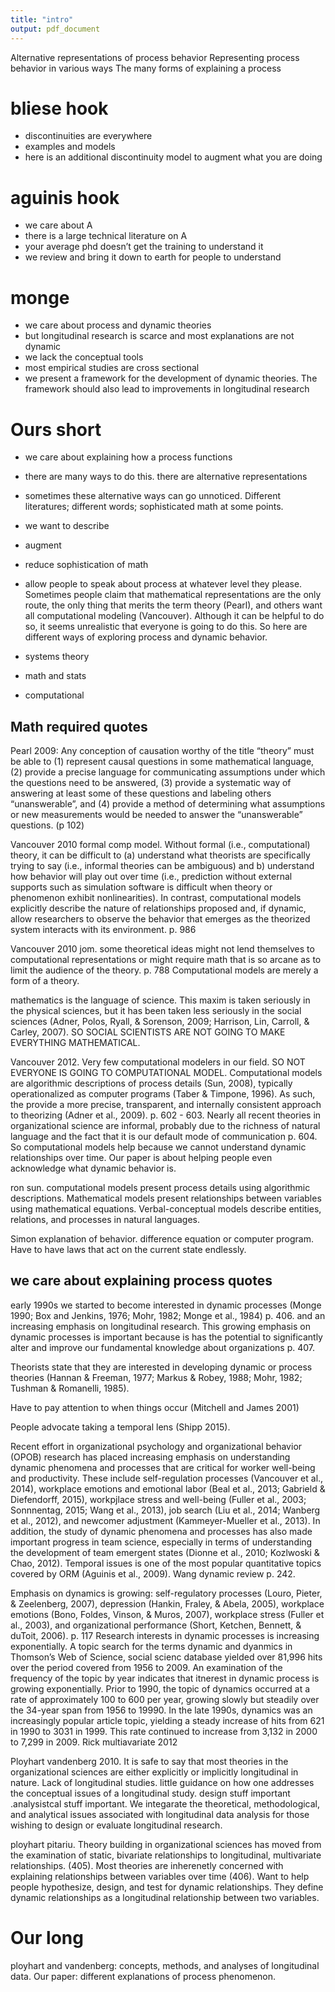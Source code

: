 ```yaml
---
title: "intro"
output: pdf_document
---
```


Alternative representations of process behavior
Representing process behavior in various ways
The many forms of explaining a process

# bliese hook
* discontinuities are everywhere
* examples and models
* here is an additional discontinuity model to augment what you are doing

# aguinis hook
* we care about A
* there is a large technical literature on A
* your average phd doesn't get the training to understand it
* we review and bring it down to earth for people to understand

# monge
* we care about process and dynamic theories
* but longitudinal research is scarce and most explanations are not dynamic
* we lack the conceptual tools
* most empirical studies are cross sectional
* we present a framework for the development of dynamic theories. The framework should also lead to improvements in longitudinal research


# Ours short
* we care about explaining how a process functions

* there are many ways to do this. there are alternative representations

* sometimes these alternative ways can go unnoticed. Different literatures; different words; sophisticated math at some points. 

* we want to describe 
+ augment
+ reduce sophistication of math
+ allow people to speak about process at whatever level they please. Sometimes people claim that mathematical representations are the only route, the only thing that merits the term theory (Pearl), and others want all computational modeling (Vancouver). Although it can be helpful to do so, it seems unrealistic that everyone is going to do this. So here are different ways of exploring process and dynamic behavior. 

* systems theory
* math and stats
* computational


## Math required quotes

Pearl 2009: Any conception of causation worthy of the title "theory" must be able to (1) represent causal questions in some mathematical language, (2) provide a precise language for communicating assumptions under which the questions need to be answered, (3) provide a systematic way of answering at least some of these questions and labeling others "unanswerable", and (4) provide a method of determining what assumptions or new measurements would be needed to answer the "unanswerable" questions. (p 102)

Vancouver 2010 formal comp model. Without formal (i.e., computational) theory, it can be difficult to (a) understand what theorists are specifically trying to say (i.e., informal theories can be ambiguous) and b) understand how behavior will play out over time (i.e., prediction without external supports such as simulation software is difficult when theory or phenomenon exhibit nonlinearities). In contrast, computational models explicitly describe the nature of relationships proposed and, if dynamic, allow researchers to observe the behavior that emerges as the theorized system interacts with its environment. p. 986

Vancouver 2010 jom. some theoretical ideas might not lend themselves to computational representations or might require math that is so arcane as to limit the audience of the theory. p. 788 Computational models are merely a form of a theory. 

mathematics is the language of science. This maxim is taken seriously in the physical sciences, but it has been taken less seriously in the social sciences (Adner, Polos, Ryall, & Sorenson, 2009; Harrison, Lin, Carroll, & Carley, 2007). SO SOCIAL SCIENTISTS ARE NOT GOING TO MAKE EVERYTHING MATHEMATICAL. 

Vancouver 2012. Very few computational modelers in our field. SO NOT EVERYONE IS GOING TO COMPUTATIONAL MODEL. Computational models are algorithmic descriptions of process details (Sun, 2008), typically operationalized as computer programs (Taber & Timpone, 1996). As such, the provide a more precise, transparent, and internally consistent approach to theorizing (Adner et al., 2009). p. 602 - 603. Nearly all recent theories in organizational science are informal, probably due to the richness of natural language and the fact that it is our default mode of communication p. 604. 
So computational models help because we cannot understand dynamic relationships over time. Our paper is about helping people even acknowledge what dynamic behavior is. 



ron sun. computational models present process details using algorithmic descriptions. Mathematical models present relationships between variables using mathematical equations. Verbal-conceptual models describe entities, relations, and processes in natural languages. 

Simon explanation of behavior. difference equation or computer program. Have to have laws that act on the current state endlessly. 

## we care about explaining process quotes

early 1990s we started to become interested in dynamic processes (Monge 1990; Box and Jenkins, 1976; Mohr, 1982; Monge et al., 1984) p. 406. and an increasing emphasis on longitudinal research. This growing emphasis on dynamic processes is important because is has the potential to significantly alter and improve our fundamental knowledge about organizations p. 407. 

Theorists state that they are interested in developing dynamic or process theories (Hannan & Freeman, 1977; Markus & Robey, 1988; Mohr, 1982; Tushman & Romanelli, 1985). 

Have to pay attention to when things occur (Mitchell and James 2001)

People advocate taking a temporal lens (Shipp 2015). 

Recent effort in organizational psychology and organizational behavior (OPOB) research has placed increasing emphasis on understanding dynamic phenomena and processes that are critical for worker well-being and productivity. These include self-regulation processes (Vancouver et al., 2014), workplace emotions and emotional labor (Beal et al., 2013; Gabrield & Diefendorff, 2015), workpjlace stress and well-being (Fuller et al., 2003; Sonnnentag, 2015; Wang et al., 2013), job search (Liu et al., 2014; Wanberg et al., 2012), and newcomer adjustment (Kammeyer-Mueller et al., 2013). In addition, the study of dynamic phenomena and processes has also made important progress in team science, especially in terms of understanding the development of team emergent states (Dionne et al., 2010; Kozlwoski & Chao, 2012). Temporal issues is one of the most popular quantitative topics covered by ORM (Aguinis et al., 2009). Wang dynamic review p. 242.

Emphasis on dynamics is growing: self-regulatory processes (Louro, Pieter, & Zeelenberg, 2007), depression (Hankin, Fraley, & Abela, 2005), workplace emotions (Bono, Foldes, Vinson, & Muros, 2007), workplace stress (Fuller et al., 2003), and organizational performance (Short, Ketchen, Bennett, & duToit, 2006). p. 117
Research interests in dynamic processes is increasing exponentially. A topic search for the terms dynamic and dyanmics in Thomson's Web of Science, social scienc database yielded over 81,996 hits over the period covered from 1956 to 2009. An examination of the frequency of the topic by year indicates that itnerest in dynamic process is growing exponentially. Prior to 1990, the topic of dynamics occurred at a rate of approximately 100 to 600 per year, growing slowly but steadily over the 34-year span from 1956 to 19990. In the late 1990s, dynamics was an increasingly popular article topic, yielding a steady increase of hits from 621 in 1990 to 3031 in 1999. This rate continued to increase from 3,132 in 2000 to 7,299 in 2009. Rick multiavariate 2012

Ployhart vandenberg 2010. It is safe to say that most theories in the organizational sciences are either explicitly or implicitly longitudinal in nature. Lack of longitudinal studies. little guidance on how one addresses the conceptual issues of a longitudinal study. design stuff important .analysistcal stuff important. We integarate the theoretical, methodological, and analytical issues associated with longitudinal data analysis for those wishing to design or evaluate longitudinal research. 

ployhart pitariu. Theory building in organizational sciences has moved from the examination of static, bivariate relationships to longitudinal, multivariate relationships. (405). Most theories are inherenetly concerned with explaining relationships between variables over time (406). Want to help people hypothesize, design, and test for dynamic relationships. They define dynamic relationships as a longitudinal relationship between two variables. 

# Our long

ployhart and vandenberg: concepts, methods, and analyses of longitudinal data. 
Our paper: different explanations of process phenomenon. 





